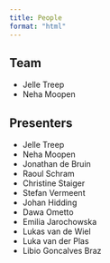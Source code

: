 ```yaml
---
title: People
format: "html"
---
```


## Team

- Jelle Treep
- Neha Moopen

## Presenters

- Jelle Treep
- Neha Moopen
- Jonathan de Bruin
- Raoul Schram
- Christine Staiger
- Stefan Vermeent
- Johan Hidding
- Dawa Ometto
- Emilia Jarochowska
- Lukas van de Wiel
- Luka van der Plas
- Libio Goncalves Braz
